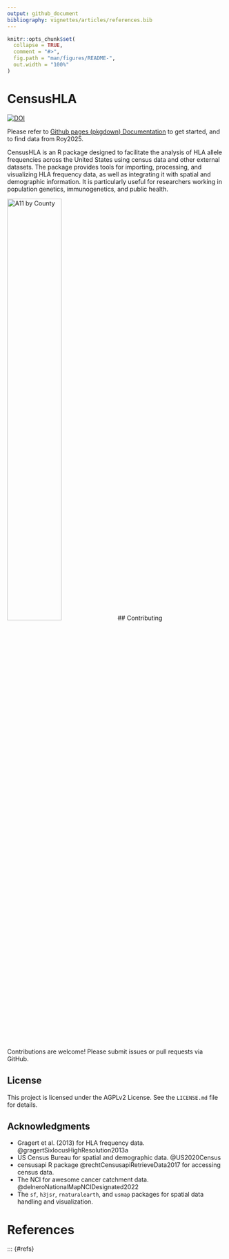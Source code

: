 ```yaml
---
output: github_document
bibliography: vignettes/articles/references.bib
---
```


<!-- README.md is generated from README.Rmd. Please edit that file -->

```r
knitr::opts_chunk$set(
  collapse = TRUE,
  comment = "#>",
  fig.path = "man/figures/README-",
  out.width = "100%"
)
```

# CensusHLA

[![DOI](https://zenodo.org/badge/DOI/10.5281/zenodo.15148807.svg)](https://doi.org/10.5281/zenodo.15148807)

Please refer to [Github pages (pkgdown) Documentation](https://affini-t-tx.github.io/CensusHLA/) to get started, and to find data from Roy2025.

CensusHLA is an R package designed to facilitate the analysis of HLA allele frequencies across the United States using census data and other external datasets. The package provides tools for importing, processing, and visualizing HLA frequency data, as well as integrating it with spatial and demographic information. It is particularly useful for researchers working in population genetics, immunogenetics, and public health.

![A11 by County](man/figures/a11_by_county.png){width=50%}
## Contributing

Contributions are welcome! Please submit issues or pull requests via GitHub.

## License

This project is licensed under the AGPLv2 License. See the `LICENSE.md` file for details.

## Acknowledgments

- Gragert et al. (2013) for HLA frequency data. @gragertSixlocusHighResolution2013a 
- US Census Bureau for spatial and demographic data. @US2020Census
- censusapi R package @rechtCensusapiRetrieveData2017 for accessing census data.
- The NCI for awesome cancer catchment data. @delneroNationalMapNCIDesignated2022
- The `sf`, `h3jsr`, `rnaturalearth`, and `usmap` packages for spatial data handling and visualization.

# References

::: {#refs}
